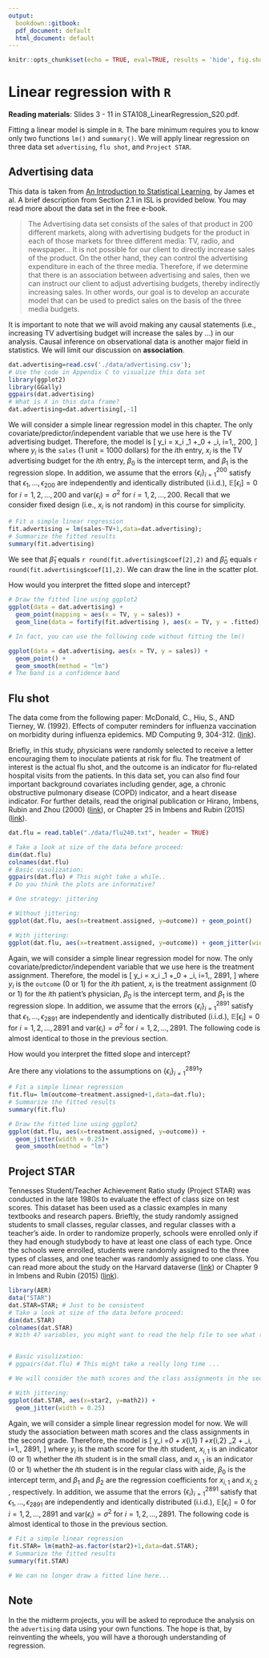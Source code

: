 ```yaml
---
output:
  bookdown::gitbook:
  pdf_document: default
  html_document: default
---
```


```r
knitr::opts_chunk$set(echo = TRUE, eval=TRUE, results = 'hide', fig.show="hide",message=FALSE,warning=FALSE,cache=TRUE)
```

# Linear regression with `R` {#ch:lmR}

<b>Reading materials</b>: Slides 3 - 11 in STA108_LinearRegression_S20.pdf.

Fitting a linear model is simple in `R`. The bare minimum requires you to know only two functions `lm()` and `summary()`. We will apply linear regression on three data set `advertising`, `flu shot`, and `Project STAR`. 

## Advertising data 

This data is taken from [An Introduction to Statistical Learning](http://faculty.marshall.usc.edu/gareth-james/ISL/), by James et al. A brief description from Section 2.1 in ISL is provided below. You may read more about the data set in the free e-book.  

> The Advertising data set consists of the sales of that product in 200 different markets, along with advertising budgets for the product in each of those markets for three different media: TV, radio, and newspaper... It is not possible for our client to directly increase sales of the product. On the other hand, they can control the advertising expenditure in each of the three media. Therefore, if we determine that there is an association between advertising and sales, then we can instruct our client to adjust advertising budgets, thereby indirectly increasing sales. In other words, our goal is to develop an accurate model that can be used to predict sales on the basis of the three media budgets.

It is important to note that we will avoid making any causal statements (i.e., increasing TV advertising budget will increase the sales by ...) in our analysis. Causal inference on observational data is another major field in statistics. We will limit our discussion on <b>association</b>. 



```r
dat.advertising=read.csv('./data/advertising.csv');
# Use the code in Appendix C to visualize this data set
library(ggplot2)
library(GGally)
ggpairs(dat.advertising)
# What is X in this data frame?
dat.advertising=dat.advertising[,-1]
```

We will consider a simple linear regression model in this chapter. The only covariate/predictor/independent variable that we use here is the TV advertising budget. Therefore, the model is 
	\[
	y_i = x_i \beta_1  +\beta_0 +  \epsilon_i, i=1,\ldots, 200,
	\]
	where $y_i$ is the `sales` (1 unit = 1000 dollars) for the $i$th entry, $x_i$ is the TV advertising budget for the $i$th entry,  $\beta_0$ is the intercept term, and $\beta_1$ is the regression slope. In addition, we assume that the errors $\{\epsilon_i\}_{i=1}^{200}$ satisfy that $\epsilon_1,\ldots, \epsilon_200$ are independently and identically distributed (i.i.d.),  $\mathbb{E}[\epsilon_i]= 0$ for  $i=1,2,\ldots, 200$
and $\mathrm{var}(\epsilon_i)=\sigma^2$ for  $i=1,2,\ldots, 200$. Recall that we consider fixed design (i.e., $x_i$ is not random) in this course for simplicity. 

```r
# Fit a simple linear regression
fit.advertising = lm(sales~TV+1,data=dat.advertising); 
# Summarize the fitted results
summary(fit.advertising) 
```

We see that $\hat{\beta}_1$ equals `r round(fit.advertising$coef[2],2)` and $\hat{\beta}_0$ equals `r round(fit.advertising$coef[1],2)`. We can draw the line in the scatter plot.

How would you interpret the fitted slope and intercept?

```r
# Draw the fitted line using ggplot2 
ggplot(data = dat.advertising) + 
  geom_point(mapping = aes(x = TV, y = sales)) +
  geom_line(data = fortify(fit.advertising ), aes(x = TV, y = .fitted),color='red')

# In fact, you can use the following code without fitting the lm()

ggplot(data = dat.advertising，aes(x = TV, y = sales)) + 
  geom_point() +
  geom_smooth(method = "lm")
# The band is a confidence band 
```

## Flu shot

The data come from the following paper:
McDonald, C., Hiu, S., AND Tierney, W. (1992). Effects of computer reminders for influenza vaccination on morbidity during influenza epidemics. MD Computing 9, 304-312. ([link](https://www.ncbi.nlm.nih.gov/pubmed/1522792)).

 Briefly, in this study, physicians were randomly selected to receive a letter encouraging them to inoculate patients at risk for flu. The treatment of interest is the actual flu shot, and the outcome is an indicator for flu-related hospital visits from the patients. In this data set, you can also find
four important background covariates including gender, age, a chronic
obstructive pulmonary disease (COPD) indicator, and a heart disease indicator. 
For further details, read the original publication or Hirano, Imbens, Rubin and Zhou (2000) ([link](https://www.ncbi.nlm.nih.gov/pubmed/12933526)), or Chapter 25 in Imbens and Rubin (2015) ([link](https://www.cambridge.org/core/books/causal-inference-for-statistics-social-and-biomedical-sciences/71126BE90C58F1A431FE9B2DD07938AB)).



```r
dat.flu = read.table("./data/flu240.txt", header = TRUE)

# Take a look at size of the data before proceed:
dim(dat.flu)
colnames(dat.flu)
# Basic visulization:
ggpairs(dat.flu) # This might take a while..
# Do you think the plots are informative?

# One strategy: jittering

# Without jittering:
ggplot(dat.flu, aes(x=treatment.assigned, y=outcome)) + geom_point()

# With jittering:
ggplot(dat.flu, aes(x=treatment.assigned, y=outcome)) + geom_jitter(width = 0.25)

```




Again, we will consider a simple linear regression model for now. The only covariate/predictor/independent variable that we use here is the treatment assignment. Therefore, the model is 
	\[
	y_i = x_i \beta_1  +\beta_0 +  \epsilon_i, i=1,\ldots, 2891,
	\]
	where $y_i$ is the `outcome` (0 or 1) for the $i$th patient, $x_i$ is the treatment assignment (0 or 1) for the $i$th patient's physician,  $\beta_0$ is the intercept term, and $\beta_1$ is the regression slope. In addition, we assume that the errors $\{\epsilon_i\}_{i=1}^{2891}$ satisfy that $\epsilon_1,\ldots, \epsilon_2891$ are independently and identically distributed (i.i.d.),  $\mathbb{E}[\epsilon_i]= 0$ for  $i=1,2,\ldots, 2891$
and $\mathrm{var}(\epsilon_i)=\sigma^2$ for  $i=1,2,\ldots, 2891$. The following code is almost identical to those in the previous section. 


How would you interpret the fitted slope and intercept?

Are there any violations to the assumptions on $\{\epsilon_i\}_{i=1}^2891$?

```r
# Fit a simple linear regression
fit.flu= lm(outcome~treatment.assigned+1,data=dat.flu); 
# Summarize the fitted results
summary(fit.flu) 

# Draw the fitted line using ggplot2 
ggplot(dat.flu, aes(x=treatment.assigned, y=outcome)) + 
  geom_jitter(width = 0.25)+
  geom_smooth(method = "lm")

```

## Project STAR

Tennesses Student/Teacher Achievement Ratio study (Project STAR) was conducted in the late 1980s to evaluate the effect of class size on test scores. This dataset has been used as a classic examples in many textbooks and research papers. Brieftly, the study randomly assigned students to small classes, regular classes, and regular classes with a teacher’s aide. In order to randomize properly, schools were enrolled only if they had enough studybody to have at least one class of each type. Once the schools were enrolled, students were randomly assigned to the three types of classes, and one teacher was randomly assigned to one class. You can read more about the study on the Harvard dataverse ([link](https://dataverse.harvard.edu/dataverse/star)) or Chapter 9 in Imbens and Rubin (2015) ([link](https://www.cambridge.org/core/books/causal-inference-for-statistics-social-and-biomedical-sciences/71126BE90C58F1A431FE9B2DD07938AB)).

```r
library(AER)
data("STAR")
dat.STAR=STAR; # Just to be consistent
# Take a look at size of the data before proceed:
dim(dat.STAR)
colnames(dat.STAR)
# With 47 variables, you might want to read the help file to see what these variables are.


# Basic visulization:
# ggpairs(dat.flu) # This might take a really long time ...

# We will consider the math scores and the class assignments in the second grade

# With jittering:
ggplot(dat.STAR, aes(x=star2, y=math2)) + 
  geom_jitter(width = 0.25)

```




Again, we will consider a simple linear regression model for now. We will study the association between math scores and the class assignments in the second grade. Therefore, the model is 
	\[
	y_i =\beta_0 + x_{i,1} \beta_1  +x_{i,2} \beta_2  +  \epsilon_i, i=1,\ldots, 2891,
	\]
	where $y_i$ is the math score for the $i$th student, $x_{i,1}$ is an indicator (0 or 1) whether the $i$th student is in the small class, and  $x_{i,1}$ is an indicator (0 or 1) whether the $i$th student is in the regular class with aide,  $\beta_0$ is the intercept term, and $\beta_1$ and $\beta_2$ are the regression coefficients for $x_{i,1}$ and $x_{i,2}$ , respectively. In addition, we assume that the errors $\{\epsilon_i\}_{i=1}^{2891}$ satisfy that $\epsilon_1,\ldots, \epsilon_2891$ are independently and identically distributed (i.i.d.),  $\mathbb{E}[\epsilon_i]= 0$ for  $i=1,2,\ldots, 2891$
and $\mathrm{var}(\epsilon_i)=\sigma^2$ for  $i=1,2,\ldots, 2891$. The following code is almost identical to those in the previous section. 


```r

# Fit a simple linear regression
fit.STAR= lm(math2~as.factor(star2)+1,data=dat.STAR); 
# Summarize the fitted results
summary(fit.STAR) 

# We can no longer draw a fitted line here...

```


## Note

In the the midterm projects, you will be asked to reproduce the analysis on the `advertising` data using your own functions. The hope is that, by reinventing the wheels, you will have a thorough understanding of regression. 

